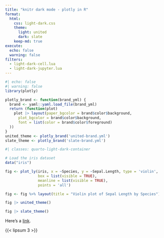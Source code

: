 ```yaml
---
title: "knitr dark mode - plotly in R"
format:
  html:
    css: light-dark.css
    theme:
      light: united
      dark: slate
    keep-md: true
execute:
  echo: false
  warning: false
filters:
  - light-dark-cell.lua
  - light-dark-jupyter.lua
---
```


```r
#| echo: false
#| warning: false
library(plotly)

plotly_brand <- function(brand_yml) {
  brand <- yaml::yaml.load_file(brand_yml)
  return (function(plot)
    plot |> layout(paper_bgcolor = brand$color$background,
      plot_bgcolor = brand$color$background,
      font = list(color = brand$color$foreground)
  ))
}
united_theme <- plotly_brand('united-brand.yml')
slate_theme <- plotly_brand('slate-brand.yml')
```

```r
#| classes: quarto-light-dark-container

# Load the iris dataset
data("iris")

fig <- plot_ly(iris, x = ~Species, y = ~Sepal.Length, type = 'violin',
               box = list(visible = TRUE),
               meanline = list(visible = TRUE),
               points = 'all')

fig <- fig %>% layout(title = "Violin plot of Sepal Length by Species")

fig |> united_theme()

fig |> slate_theme()
```

Here's a [link](https://example.com).

{{< lipsum 3 >}}
